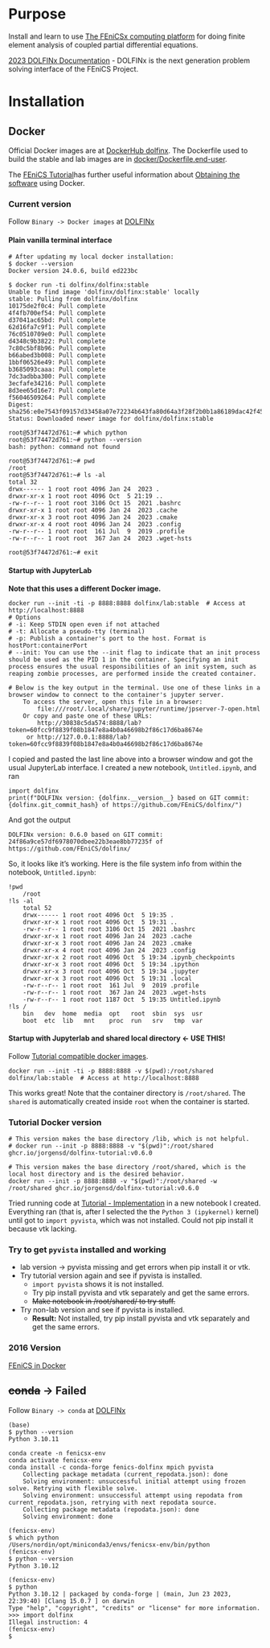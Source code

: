 
# Purpose

Install and learn to use [The FEniCSx computing platform](https://fenicsproject.org/) for doing finite element analysis of coupled partial differential equations. 

[2023 DOLFINx Documentation](https://docs.fenicsproject.org/dolfinx/main/python/index.html) - DOLFINx is the next generation problem solving interface of the FEniCS Project.

# Installation

## Docker

Official Docker images are at [DockerHub dolfinx](https://hub.docker.com/u/dolfinx). The Dockerfile used to build the stable and lab images are in [docker/Dockerfile.end-user](https://github.com/FEniCS/dolfinx/blob/main/docker/Dockerfile.end-user).

The [FEniCS Tutorial](https://jsdokken.com/dolfinx-tutorial/fem.html)has further useful information about [Obtaining the software](https://jsdokken.com/dolfinx-tutorial/fem.html#obtaining-the-software) using Docker.

### Current version 

Follow `Binary -> Docker images` at [DOLFINx](https://github.com/FEniCS/dolfinx)

#### Plain vanilla terminal interface

```
# After updating my local docker installation:
$ docker --version
Docker version 24.0.6, build ed223bc

$ docker run -ti dolfinx/dolfinx:stable
Unable to find image 'dolfinx/dolfinx:stable' locally
stable: Pulling from dolfinx/dolfinx
10175de2f0c4: Pull complete
4f4fb700ef54: Pull complete
d37041ac65bd: Pull complete
62d16fa7c9f1: Pull complete
76c0510709e0: Pull complete
d4348c9b3822: Pull complete
7c80c5bf8b96: Pull complete
b66abed3b008: Pull complete
1bbf06526e49: Pull complete
b3685093caaa: Pull complete
7dc3adbba300: Pull complete
3ecfafe34216: Pull complete
8d3ee65d16e7: Pull complete
f56046509264: Pull complete
Digest: sha256:e0e7543f09157d33458a07e72234b643fa80d64a3f28f2b0b1a86189dac42f45
Status: Downloaded newer image for dolfinx/dolfinx:stable

root@53f74472d761:~# which python
root@53f74472d761:~# python --version
bash: python: command not found

root@53f74472d761:~# pwd
/root
root@53f74472d761:~# ls -al
total 32
drwx------ 1 root root 4096 Jan 24  2023 .
drwxr-xr-x 1 root root 4096 Oct  5 21:19 ..
-rw-r--r-- 1 root root 3106 Oct 15  2021 .bashrc
drwxr-xr-x 1 root root 4096 Jan 24  2023 .cache
drwxr-xr-x 3 root root 4096 Jan 24  2023 .cmake
drwxr-xr-x 4 root root 4096 Jan 24  2023 .config
-rw-r--r-- 1 root root  161 Jul  9  2019 .profile
-rw-r--r-- 1 root root  367 Jan 24  2023 .wget-hsts

root@53f74472d761:~# exit
```
#### Startup with JupyterLab

**Note that this uses a different Docker image.**

```
docker run --init -ti -p 8888:8888 dolfinx/lab:stable  # Access at http://localhost:8888
# Options
# -i: Keep STDIN open even if not attached
# -t: Allocate a pseudo-tty (terminal)
# -p: Publish a container's port to the host. Format is hostPort:containerPort
# --init: You can use the --init flag to indicate that an init process should be used as the PID 1 in the container. Specifying an init process ensures the usual responsibilities of an init system, such as reaping zombie processes, are performed inside the created container.

# Below is the key output in the terminal. Use one of these links in a browser window to connect to the container's jupyter server.
    To access the server, open this file in a browser:
        file:///root/.local/share/jupyter/runtime/jpserver-7-open.html
    Or copy and paste one of these URLs:
        http://30838c5da574:8888/lab?token=60fcc9f8839f08b1847e8a4b0a46698b2f86c17d6ba8674e
     or http://127.0.0.1:8888/lab?token=60fcc9f8839f08b1847e8a4b0a46698b2f86c17d6ba8674e
```

I copied and pasted the last line above into a browser window and got the usual JupyterLab interface. I created a new notebook, `Untitled.ipynb`, and ran

```
import dolfinx
print(f"DOLFINx version: {dolfinx.__version__} based on GIT commit: {dolfinx.git_commit_hash} of https://github.com/FEniCS/dolfinx/")
```

And got the output

```
DOLFINx version: 0.6.0 based on GIT commit: 24f86a9ce57df6978070dbee22b3eae8bb77235f of https://github.com/FEniCS/dolfinx/
```

So, it looks like it's working. Here is the file system info from within the notebook, `Untitled.ipynb`:

```
!pwd
    /root
!ls -al
    total 52
    drwx------ 1 root root 4096 Oct  5 19:35 .
    drwxr-xr-x 1 root root 4096 Oct  5 19:31 ..
    -rw-r--r-- 1 root root 3106 Oct 15  2021 .bashrc
    drwxr-xr-x 1 root root 4096 Jan 24  2023 .cache
    drwxr-xr-x 3 root root 4096 Jan 24  2023 .cmake
    drwxr-xr-x 4 root root 4096 Jan 24  2023 .config
    drwxr-xr-x 2 root root 4096 Oct  5 19:34 .ipynb_checkpoints
    drwxr-xr-x 3 root root 4096 Oct  5 19:34 .ipython
    drwxr-xr-x 3 root root 4096 Oct  5 19:34 .jupyter
    drwxr-xr-x 3 root root 4096 Oct  5 19:31 .local
    -rw-r--r-- 1 root root  161 Jul  9  2019 .profile
    -rw-r--r-- 1 root root  367 Jan 24  2023 .wget-hsts
    -rw-r--r-- 1 root root 1187 Oct  5 19:35 Untitled.ipynb
!ls /
    bin   dev  home  media	opt   root  sbin  sys  usr
    boot  etc  lib	 mnt	proc  run   srv   tmp  var
```

#### Startup with Jupyterlab and shared local directory &larr; USE THIS!

Follow [Tutorial compatible docker images](https://jsdokken.com/dolfinx-tutorial/fem.html#tutorial-compatible-docker-images).

```
docker run --init -ti -p 8888:8888 -v $(pwd):/root/shared dolfinx/lab:stable  # Access at http://localhost:8888
```

This works great! Note that the container directory is `/root/shared`. The `shared` is automatically created inside `root` when the container is started.


### Tutorial Docker version

```
# This version makes the base directory /lib, which is not helpful.
# docker run --init -p 8888:8888 -v "$(pwd)":/root/shared ghcr.io/jorgensd/dolfinx-tutorial:v0.6.0

# This version makes the base directory /root/shared, which is the local host directory and is the desired behavior.
docker run --init -p 8888:8888 -v "$(pwd)":/root/shared -w /root/shared ghcr.io/jorgensd/dolfinx-tutorial:v0.6.0
```

Tried running code at [Tutorial - Implementation](https://jsdokken.com/dolfinx-tutorial/chapter1/fundamentals_code.html#implementation) in a new notebook I created. Everything ran (that is, after I selected the the `Python 3 (ipykernel)` kernel) until got to `import pyvista`, which was not installed. Could not pip install it because vtk lacking.

### Try to get `pyvista` installed and working

- lab version &rarr; pyvista missing and get errors when pip install it or vtk.
- Try tutorial version again and see if pyvista is installed.
  - `import pyvista` shows it is not installed.
  - Try pip install pyvista and vtk separately and get the same errors.
  - ~~Make notebook in /root/shared/ to try stuff.~~
- Try non-lab version and see if pyvista is installed.
  - **Result:** Not installed, try pip install pyvista and vtk separately and get the same errors.


### 2016 Version

[FEniCS in Docker](https://fenics.readthedocs.io/projects/containers/en/latest/#)


## ~~conda~~ &rarr; Failed

Follow `Binary -> conda` at [DOLFINx](https://github.com/FEniCS/dolfinx)

```
(base)
$ python --version
Python 3.10.11

conda create -n fenicsx-env
conda activate fenicsx-env
conda install -c conda-forge fenics-dolfinx mpich pyvista
    Collecting package metadata (current_repodata.json): done
    Solving environment: unsuccessful initial attempt using frozen solve. Retrying with flexible solve.
    Solving environment: unsuccessful attempt using repodata from current_repodata.json, retrying with next repodata source.
    Collecting package metadata (repodata.json): done
    Solving environment: done

(fenicsx-env)
$ which python
/Users/nordin/opt/miniconda3/envs/fenicsx-env/bin/python
(fenicsx-env)
$ python --version
Python 3.10.12

(fenicsx-env)
$ python
Python 3.10.12 | packaged by conda-forge | (main, Jun 23 2023, 22:39:40) [Clang 15.0.7 ] on darwin
Type "help", "copyright", "credits" or "license" for more information.
>>> import dolfinx
Illegal instruction: 4
(fenicsx-env)
$
```